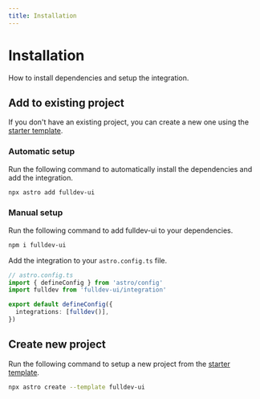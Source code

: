 ```yaml
---
title: Installation
---
```



# Installation

How to install dependencies and setup the integration.

## Add to existing project

If you don't have an existing project, you can create a new one using the [starter template](https://github.com/fulldotdev/starter).

### Automatic setup

Run the following command to automatically install the dependencies and add the integration.

```bash
npx astro add fulldev-ui
```

### Manual setup

Run the following command to add fulldev-ui to your dependencies.

```bash
npm i fulldev-ui
```

Add the integration to your `astro.config.ts` file.

```ts
// astro.config.ts
import { defineConfig } from 'astro/config'
import fulldev from 'fulldev-ui/integration'

export default defineConfig({
  integrations: [fulldev()],
})
```

## Create new project

Run the following command to setup a new project from the [starter template](https://github.com/fulldotdev/starter).

```bash
npx astro create --template fulldev-ui
```
